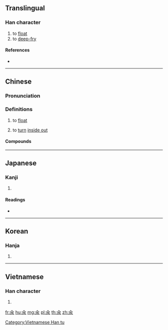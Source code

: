 {{also|尿}}
==Translingual==

===Han character===
{{Han char|rn=85|rad=水|as=02|sn=6|four=|canj=OE,XXOE|ids=⿱𠆢水}}

# to [[float]]
# to [[deep-fry]]

====References====
* {{Han ref|kx=0603.130|dkj=17100|dj=0997.080|hdz=31547.030|uh=6C3D|ud=27709}}

----

==Chinese==
{{zh-forms|alt=𣵞}}

===Pronunciation===
{{zh-pron
|m=tǔn
|c=tan2
|mc=
|oc=
|cat=
}}

===Definitions===
{{zh-hanzi}}

# {{lb|zh|dialectal}} to [[float]]
# {{lb|zh|Cantonese}} to [[turn]] [[inside out]]

====Compounds====
{{zh-der|氽湯|氽燙}}

----

==Japanese==

===Kanji===
{{ja-kanji|grade=|rs=水02}}

# {{defn|lang=ja|sort=水02}}

====Readings====
* {{ja-readings|on=[[とん]] (ton)|kun=[[うかべる]] (ukaberu)}}

----

==Korean==

===Hanja===
{{ko-hanja|hangeul=탄|eumhun=|rv=tan|mr=t'an|y=than}}

# {{defn|lang=ko|sort=水02}}

----

==Vietnamese==

===Han character===
{{vi-readings|rs=水02| hanviet = [[thộn]], [[thoản]]}}

# {{defn|lang=vi|sort=水02}}

[[Category:Vietnamese Han tu]]

[[fr:氽]]
[[hu:氽]]
[[mg:氽]]
[[pl:氽]]
[[th:氽]]
[[zh:氽]]